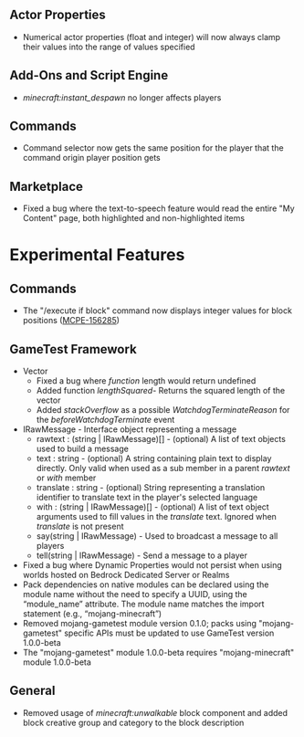 



## **Actor Properties**

-   Numerical actor properties (float and integer) will now always clamp their values into the range of values specified

## **Add-Ons and Script Engine**

-   _minecraft:instant\_despawn_ no longer affects players

## **Commands**

-   Command selector now gets the same position for the player that the command origin player position gets

## **Marketplace**

-   Fixed a bug where the text-to-speech feature would read the entire "My Content" page, both highlighted and non-highlighted items

# **Experimental Features**

## **Commands**

-   The "/execute if block" command now displays integer values for block positions ([MCPE-156285](https://bugs.mojang.com/browse/MCPE-156285))

## **GameTest Framework**

-   Vector
    -   Fixed a bug where _function_ length would return undefined
    -   Added function _lengthSquared_\- Returns the squared length of the vector
    -   Added _stackOverflow_ as a possible _WatchdogTerminateReason_ for the _beforeWatchdogTerminate_ event
-   IRawMessage - Interface object representing a message
    -   rawtext : (string | IRawMessage)\[\] - (optional) A list of text objects used to build a message
    -   text : string - (optional) A string containing plain text to display directly. Only valid when used as a sub member in a parent _rawtext_ or _with_ member
    -   translate : string - (optional) String representing a translation identifier to translate text in the player's selected language
    -   with : (string | IRawMessage)\[\] - (optional) A list of text object arguments used to fill values in the _translate_ text. Ignored when _translate_ is not present
    -   say(string | IRawMessage) - Used to broadcast a message to all players
    -   tell(string | IRawMessage) - Send a message to a player
-   Fixed a bug where Dynamic Properties would not persist when using worlds hosted on Bedrock Dedicated Server or Realms
-   Pack dependencies on native modules can be declared using the module name without the need to specify a UUID, using the “module\_name” attribute. The module name matches the import statement (e.g., “mojang-minecraft”)
-   Removed mojang-gametest module version 0.1.0; packs using "mojang-gametest" specific APIs must be updated to use GameTest version 1.0.0-beta
-   The "mojang-gametest" module 1.0.0-beta requires "mojang-minecraft" module 1.0.0-beta

## **General**

-   Removed usage of _minecraft:unwalkable_ block component and added block creative group and category to the block description

